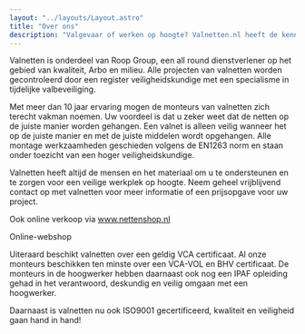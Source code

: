 ```yaml
---
layout: "../layouts/Layout.astro"
title: "Over ons"
description: "Valgevaar of werken op hoogte? Valnetten.nl heeft de kennis, materialen en monteurs om u hierbij te helpen."
---
```


Valnetten is onderdeel van Roop Group, een all round dienstverlener op het gebied van kwaliteit, Arbo en milieu. Alle projecten van valnetten worden gecontroleerd door een register veiligheidskundige met een specialisme in tijdelijke valbeveiliging.

Met meer dan 10 jaar ervaring mogen de monteurs van valnetten zich terecht vakman noemen. Uw voordeel is dat u zeker weet dat de netten op de juiste manier worden gehangen. Een valnet is alleen veilig wanneer het op de juiste manier en met de juiste middelen wordt opgehangen. Alle montage werkzaamheden geschieden volgens de EN1263 norm en staan onder toezicht van een hoger veiligheidskundige.

Valnetten heeft altijd de mensen en het materiaal om u te ondersteunen en te zorgen voor een veilige werkplek op hoogte. Neem geheel vrijblijvend contact op met valnetten voor meer informatie of een prijsopgave voor uw project.

Ook online verkoop via www.nettenshop.nl

Online-webshop

Uiteraard beschikt valnetten over een geldig VCA certificaat. Al onze monteurs beschikken ten minste over een VCA-VOL en BHV certificaat. De monteurs in de hoogwerker hebben daarnaast ook nog een IPAF opleiding gehad in het verantwoord, deskundig en veilig omgaan met een hoogwerker.

Daarnaast is valnetten nu ook ISO9001 gecertificeerd, kwaliteit en veiligheid gaan hand in hand!
